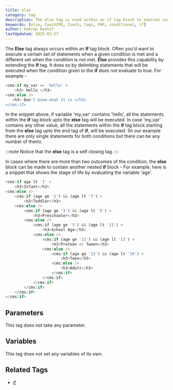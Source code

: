 ```yaml
---
title: else
category: tag
description: The else tag is used within an if tag block to execute code when the if condition is not met.
keywords: [else, CouchCMS, Couch, tags, PHP, conditional, if]
author: Kamran Kashif
lastUpdated: 2025-03-27
---
```


The **Else** tag always occurs within an **If** tag block.
Often you'd want to execute a certain set of statements when a given condition is met and a different set when the condition is not met.
**Else** provides this capability by extending the **If** tag. It does so by delimiting statements that will be executed when the condition given to the **if** does not evaluate to true.
For example -

```php
<cms:if my_var == 'hello' >
    <h3> Hello </h3>
<cms:else />
   <h3> Don't know what it is </h3>
</cms:if>
```

In the snippet above, if variable 'my_var' contains 'hello', all the statements within the **if** tag block upto the **else** tag will be executed. In case 'my_var' contains any other value, all the statements within the **if** tag block starting from the **else** tag upto the end tag of **if**, will be executed. (In our example there are only single statements for both conditions but there can be any number of them).

:::note
Notice that the **else** tag is a self closing tag.
:::

In cases where there are more than two outcomes of the condition, the **else** block can be made to contain another nested **if** block -
For example, here is a snippet that shows the stage of life by evaluating the variable 'age'.

```php
<cms:if age lt '1' >
    <h3>Infant</h3>
<cms:else />
    <cms:if (age ge '1') && (age lt '3') >
        <h3>Toddler</h3>
    <cms:else />
        <cms:if (age ge '3') && (age lt '5') >
            <h3>Preschooler</h3>
        <cms:else />
            <cms:if (age ge '5') && (age lt '11') >
                <h3>School Age</h3>
            <cms:else />
                <cms:if (age ge '11') && (age lt '13') >
                    <h3>Preteen or Tween</h3>
                <cms:else />
                    <cms:if (age ge '13') && (age lt '20') >
                        <h3>Teen</h3>
                    <cms:else />
                        <h3>Adult</h3>
                    </cms:if>
                </cms:if>
            </cms:if>
        </cms:if>
    </cms:if>
</cms:if>
```

## Parameters

This tag does not take any parameter.

## Variables

This tag does not set any variables of its own.

## Related Tags

- [if](../if.html)
